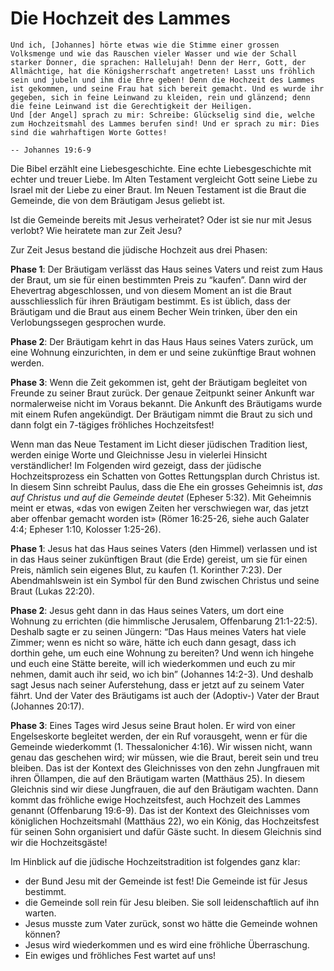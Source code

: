 # Die Hochzeit des Lammes  {#die-hochzeit-des-lammes}


```block
Und ich, [Johannes] hörte etwas wie die Stimme einer grossen Volksmenge und wie das Rauschen vieler Wasser und wie der Schall starker Donner, die sprachen: Hallelujah! Denn der Herr, Gott, der Allmächtige, hat die Königsherrschaft angetreten! Lasst uns fröhlich sein und jubeln und ihm die Ehre geben! Denn die Hochzeit des Lammes ist gekommen, und seine Frau hat sich bereit gemacht. Und es wurde ihr gegeben, sich in feine Leinwand zu kleiden, rein und glänzend; denn die feine Leinwand ist die Gerechtigkeit der Heiligen.
Und [der Angel] sprach zu mir: Schreibe: Glückselig sind die, welche zum Hochzeitsmahl des Lammes berufen sind! Und er sprach zu mir: Dies sind die wahrhaftigen Worte Gottes! 

-- Johannes 19:6-9
```

Die Bibel erzählt eine Liebesgeschichte. Eine echte Liebesgeschichte mit echter und treuer Liebe. Im Alten Testament vergleicht Gott seine Liebe zu Israel mit der Liebe zu einer Braut. Im Neuen Testament ist die Braut die Gemeinde, die von dem Bräutigam Jesus geliebt ist.

Ist die Gemeinde bereits mit Jesus verheiratet? Oder ist sie nur mit Jesus verlobt? Wie heiratete man zur Zeit Jesu?

Zur Zeit Jesus bestand die jüdische Hochzeit aus drei Phasen:

**Phase 1**: Der Bräutigam verlässt das Haus seines Vaters und reist zum Haus der Braut, um sie für einen bestimmten Preis zu "kaufen". Dann wird der Ehevertrag abgeschlossen, und von diesem Moment an ist die Braut ausschliesslich für ihren Bräutigam bestimmt. Es ist üblich, dass der Bräutigam und die Braut aus einem Becher Wein trinken, über den ein Verlobungssegen gesprochen wurde.

**Phase 2**: Der Bräutigam kehrt in das Haus Haus seines Vaters zurück, um eine Wohnung einzurichten, in dem er und seine zukünftige Braut wohnen werden.

**Phase 3**: Wenn die Zeit gekommen ist, geht der Bräutigam begleitet von Freunde zu seiner Braut zurück.  Der genaue Zeitpunkt seiner Ankunft war normalerweise nicht im Voraus bekannt. Die Ankunft des Bräutigams wurde mit einem Rufen angekündigt. Der Bräutigam nimmt die Braut zu sich und dann folgt ein 7-tägiges fröhliches Hochzeitsfest!

Wenn man das Neue Testament im Licht dieser jüdischen Tradition liest, werden einige Worte und Gleichnisse Jesu in vielerlei Hinsicht verständlicher! Im Folgenden wird gezeigt, dass der jüdische Hochzeitsprozess ein Schatten von Gottes Rettungsplan durch Christus ist. In diesem Sinn schreibt Paulus, dass die Ehe ein grosses Geheimnis ist, *das auf Christus und auf die Gemeinde deutet* (Epheser 5:32). Mit Geheimnis meint er etwas, «das von ewigen Zeiten her verschwiegen war, das jetzt aber offenbar gemacht worden ist» (Römer 16:25-26, siehe auch Galater 4:4; Epheser 1:10, Kolosser 1:25-26).


**Phase 1**: Jesus hat das Haus seines Vaters (den Himmel) verlassen und ist in das Haus seiner zukünftigen Braut (die Erde) gereist, um sie für einen Preis, nämlich sein eigenes Blut, zu kaufen (1. Korinther 7:23). Der Abendmahlswein ist ein Symbol für den Bund zwischen Christus und seine Braut (Lukas 22:20).

**Phase 2**: Jesus geht dann in das Haus seines Vaters, um dort eine Wohnung zu errichten (die himmlische Jerusalem, Offenbarung 21:1-22:5). Deshalb sagte er zu seinen Jüngern: "Das Haus meines Vaters hat viele Zimmer; wenn es nicht so wäre, hätte ich euch dann gesagt, dass ich dorthin gehe, um euch eine Wohnung zu bereiten? Und wenn ich hingehe und euch eine Stätte bereite, will ich wiederkommen und euch zu mir nehmen, damit auch ihr seid, wo ich bin" (Johannes 14:2-3). Und deshalb sagt Jesus nach seiner Auferstehung, dass er jetzt auf zu seinem Vater fährt. Und der Vater des Bräutigams ist auch der (Adoptiv-) Vater der Braut (Johannes 20:17).

**Phase 3**: Eines Tages wird Jesus seine Braut holen. Er wird von einer Engelseskorte begleitet werden, der ein Ruf vorausgeht, wenn er für die Gemeinde wiederkommt (1. Thessalonicher 4:16). Wir wissen nicht, wann genau das geschehen wird; wir müssen, wie die Braut, bereit sein und treu bleiben. Das ist der Kontext des Gleichnisses von den zehn Jungfrauen mit ihren Öllampen, die auf den Bräutigam warten (Matthäus 25). In diesem Gleichnis sind wir diese Jungfrauen, die auf den Bräutigam wachten. Dann kommt das fröhliche ewige Hochzeitsfest, auch Hochzeit des Lammes genannt (Offenbarung 19:6-9). Das ist der Kontext des Gleichnisses vom königlichen Hochzeitsmahl (Matthäus 22), wo ein König, das Hochzeitsfest für seinen Sohn organisiert und dafür Gäste sucht. In diesem Gleichnis sind wir die Hochzeitsgäste!

Im Hinblick auf die jüdische Hochzeitstradition ist folgendes ganz klar:

* der Bund Jesu mit der Gemeinde ist fest! Die Gemeinde ist für Jesus bestimmt.
* die Gemeinde soll rein für Jesu bleiben. Sie soll leidenschaftlich auf ihn warten.
* Jesus musste zum Vater zurück, sonst wo hätte die Gemeinde wohnen können?
* Jesus wird wiederkommen und es wird eine fröhliche Überraschung.
* Ein ewiges und fröhliches Fest wartet auf uns!



    
